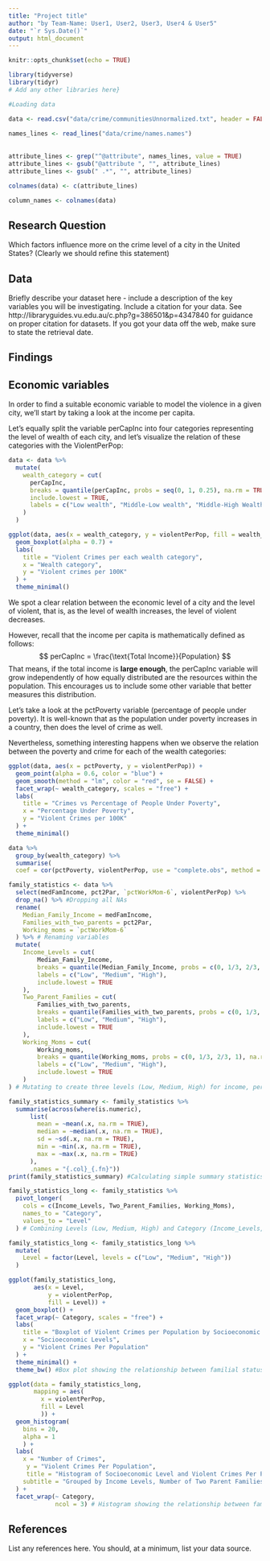 ```yaml
---
title: "Project title"
author: "by Team-Name: User1, User2, User3, User4 & User5"
date: "`r Sys.Date()`"
output: html_document
---
```


```r
knitr::opts_chunk$set(echo = TRUE)
```


```r
library(tidyverse)
library(tidyr)
# Add any other libraries here}
```


```r
#Loading data

data <- read.csv("data/crime/communitiesUnnormalized.txt", header = FALSE, na.string = "?")
  
names_lines <- read_lines("data/crime/names.names")
  
  
attribute_lines <- grep("^@attribute", names_lines, value = TRUE)
attribute_lines <- gsub("@attribute ", "", attribute_lines)
attribute_lines <- gsub(" .*", "", attribute_lines)

colnames(data) <- c(attribute_lines)

column_names <- colnames(data)
```


## Research Question

Which factors influence more on the crime level of a city in the United States? (Clearly we should refine this statement)





## Data

Briefly describe your dataset here - include a description of the key variables you will be investigating. 
Include a citation for your data. 
See http://libraryguides.vu.edu.au/c.php?g=386501&p=4347840 for guidance on proper citation for datasets. 
If you got your data off the web, make sure to state the retrieval date.






## Findings

## Economic variables

In order to find a suitable economic variable to model the violence in a given city, we'll start by taking a look at the income per capita.

Let's equally split the variable perCapInc into four categories representing the level of wealth of each city, and let's visualize the relation of these categories with the ViolentPerPop:

```r
data <- data %>%
  mutate(
    wealth_category = cut(
      perCapInc,
      breaks = quantile(perCapInc, probs = seq(0, 1, 0.25), na.rm = TRUE),
      include.lowest = TRUE,
      labels = c("Low wealth", "Middle-Low wealth", "Middle-High Wealth", "High Wealth")
    )
  )

ggplot(data, aes(x = wealth_category, y = violentPerPop, fill = wealth_category)) +
  geom_boxplot(alpha = 0.7) +
  labs(
    title = "Violent Crimes per each wealth category",
    x = "Wealth category",
    y = "Violent crimes per 100K"
  ) +
  theme_minimal()
```

We spot a clear relation between the economic level of a city and the level of violent, that is, as the level of wealth increases, the level of violent decreases.

However, recall that the income per capita is mathematically defined as follows:
$$
perCapInc = \frac{\text{Total Income}}{Population}
$$
That means, if the total income is **large enough**, the perCapInc variable will grow independently of how equally distributed are the resources within the population. This encourages us to include some other variable that better measures this distribution.

Let's take a look at the pctPoverty variable (percentage of people under poverty). It is well-known that as the population under poverty increases in a country, then does the level of crime as well.

Nevertheless, something interesting happens when we observe the relation between the poverty and crime for each of the wealth categories:

```r
ggplot(data, aes(x = pctPoverty, y = violentPerPop)) +
  geom_point(alpha = 0.6, color = "blue") +
  geom_smooth(method = "lm", color = "red", se = FALSE) +
  facet_wrap(~ wealth_category, scales = "free") +
  labs(
    title = "Crimes vs Percentage of People Under Poverty",
    x = "Percentage Under Poverty",
    y = "Violent Crimes per 100K"
  ) +
  theme_minimal()

data %>%
  group_by(wealth_category) %>%
  summarise(
  coef = cor(pctPoverty, violentPerPop, use = "complete.obs", method = "pearson"))

```

```r

family_statistics <- data %>%
  select(medFamIncome, pct2Par, `pctWorkMom-6`, violentPerPop) %>%
  drop_na() %>% #Dropping all NAs
  rename(
    Median_Family_Income = medFamIncome,
    Families_with_two_parents = pct2Par,
    Working_moms = `pctWorkMom-6`
  ) %>% # Renaming variables
  mutate(
    Income_Levels = cut(
        Median_Family_Income,
        breaks = quantile(Median_Family_Income, probs = c(0, 1/3, 2/3, 1), na.rm = TRUE),
        labels = c("Low", "Medium", "High"),
        include.lowest = TRUE
    ),
    Two_Parent_Families = cut(
        Families_with_two_parents,
        breaks = quantile(Families_with_two_parents, probs = c(0, 1/3, 2/3, 1), na.rm = TRUE),
        labels = c("Low", "Medium", "High"),
        include.lowest = TRUE
    ),
    Working_Moms = cut(
        Working_moms,
        breaks = quantile(Working_moms, probs = c(0, 1/3, 2/3, 1), na.rm = TRUE),
        labels = c("Low", "Medium", "High"),
        include.lowest = TRUE
    )
) # Mutating to create three levels (Low, Medium, High) for income, percentage of two parent families an working moms

family_statistics_summary <- family_statistics %>%
  summarise(across(where(is.numeric),
      list(
        mean = ~mean(.x, na.rm = TRUE),
        median = ~median(.x, na.rm = TRUE),
        sd = ~sd(.x, na.rm = TRUE),
        min = ~min(.x, na.rm = TRUE),
        max = ~max(.x, na.rm = TRUE)
      ),
      .names = "{.col}_{.fn}"))
print(family_statistics_summary) #Calculating simple summary statistics

family_statistics_long <- family_statistics %>%
  pivot_longer(
    cols = c(Income_Levels, Two_Parent_Families, Working_Moms),
    names_to = "Category",
    values_to = "Level"
  ) # Combining Levels (Low, Medium, High) and Category (Income_Levels, Two_Parent_Families, Working_Moms)

family_statistics_long <- family_statistics_long %>%
  mutate(
    Level = factor(Level, levels = c("Low", "Medium", "High"))
  )

ggplot(family_statistics_long, 
       aes(x = Level, 
           y = violentPerPop, 
           fill = Level)) +
  geom_boxplot() +
  facet_wrap(~ Category, scales = "free") +
  labs(
    title = "Boxplot of Violent Crimes per Population by Socioeconomic Factors",
    x = "Socioeconomic Levels",
    y = "Violent Crimes Per Population"
  ) +
  theme_minimal() +
  theme_bw() #Box plot showing the relationship between familial status and violent crimes

ggplot(data = family_statistics_long, 
       mapping = aes(
         x = violentPerPop,
         fill = Level
         )) +
  geom_histogram(
    bins = 20,
    alpha = 1  
    ) +
  labs(
    x = "Number of Crimes",
     y = "Violent Crimes Per Population",
     title = "Histogram of Socioeconomic Level and Violent Crimes Per Population",
    subtitle = "Grouped by Income Levels, Number of Two Parent Families and Number of Working moms "
  ) +
  facet_wrap(~ Category,
             ncol = 3) # Histogram showing the relationship between family status and violent crimes

```

## References

List any references here. You should, at a minimum, list your data source.


